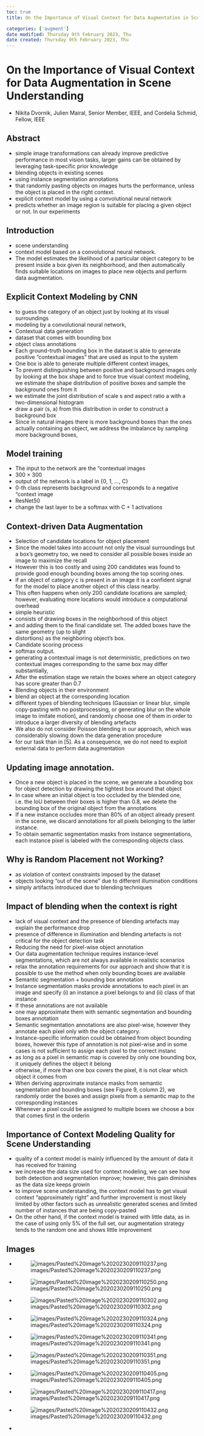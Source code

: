 ```yaml
---
toc: true
title: On the Importance of Visual Context for Data Augmentation in Scene Understanding

categories: ['augment']
date modified: Thursday 9th February 2023, Thu
date created: Thursday 9th February 2023, Thu
---
```


# On the Importance of Visual Context for Data Augmentation in Scene Understanding


- Nikita Dvornik, Julien Mairal, Senior Member, IEEE, and Cordelia Schmid, Fellow, IEEE

## Abstract

- simple image transformations can already improve predictive performance in most vision tasks, larger gains can be obtained by leveraging task-specific prior knowledge
- blending objects in existing scenes
- using instance segmentation annotations
- that randomly pasting objects on images hurts the performance, unless the object is placed in the right context.
- explicit context model by using a convolutional neural network
- predicts whether an image region is suitable for placing a given object or not. In our experiments

## Introduction

- scene understanding
- context model based on a convolutional neural network.
- The model estimates the likelihood of a particular object category to be present inside a box given its neighborhood, and then automatically finds suitable locations on images to place new objects and perform data augmentation.

## Explicit Context Modeling by CNN
- to guess the category of an object just by looking at its visual surroundings
- modeling by a convolutional neural network,
- Contextual data generation
- dataset that comes with bounding box
- object class annotations
- Each ground-truth bounding box in the dataset is able to generate positive "contextual images" that are used as input to the system
- One box is able to generate multiple different context images,
- To prevent distinguishing between positive and background images only by looking at the box shape and to force true visual context modeling, we estimate the shape distribution of positive boxes and sample the background ones from it
- we estimate the joint distribution of scale s and aspect ratio a with a two-dimensional histogram
- draw a pair (s, a) from this distribution in order to construct a background box
- Since in natural images there is more background boxes than the ones actually containing an object, we address the imbalance by sampling more background boxes,

## Model training
- The input to the network are the "contextual images
- 300 × 300
- output of the network is a label in {0, 1, ..., C}
- 0-th class represents background and corresponds to a negative "context image
- ResNet50
- change the last layer to be a softmax with C + 1 activations

## Context-driven Data Augmentation
- Selection of candidate locations for object placement
- Since the model takes into account not only the visual surroundings but a box's geometry too, we need to consider all possible boxes inside an image to maximize the recall
- However this is too costly and using 200 candidates was found to provide good enough bounding boxes among the top scoring ones.
- if an object of category c is present in an image it is a confident signal for the model to place another object of this class nearby.
- This often happens when only 200 candidate locations are sampled; however, evaluating more locations would introduce a computational overhead
- simple heuristic
- consists of drawing boxes in the neighborhood of this object
- and adding them to the final candidate set. The added boxes have the same geometry (up to slight
- distortions) as the neighboring object's box.
- Candidate scoring process
- softmax output.
- generating a contextual image is not deterministic, predictions on two contextual images corresponding to the same box may differ substantially,
- After the estimation stage we retain the boxes where an object category has score greater than 0.7
- Blending objects in their environment
- blend an object at the corresponding location
- different types of blending techniques (Gaussian or linear blur, simple copy-pasting with no postprocessing, or generating blur on the whole image to imitate motion), and randomly choose one of them in order to introduce a larger diversity of blending artefacts
- We also do not consider Poisson blending in our approach, which was considerably slowing down the data generation procedure
- for our task than in [5]. As a consequence, we do not need to exploit external data to perform data augmentation

## Updating image annotation.
- Once a new object is placed in the scene, we generate a bounding box for object detection by drawing the tightest box around that object
- In case where an initial object is too occluded by the blended one, i.e. the IoU between their boxes is higher than 0.8, we delete the bounding box of the original object from the annotations
- If a new instance occludes more than 80% of an object already present in the scene, we discard annotations for all pixels belonging to the latter instance.
- To obtain semantic segmentation masks from instance segmentations, each instance pixel is labeled with the corresponding objects class.

## Why is Random Placement not Working?
- as violation of context constraints imposed by the dataset
- objects looking "out of the scene" due to different illumination conditions
- simply artifacts introduced due to blending techniques

## Impact of blending when the context is right
- lack of visual context and the presence of blending artefacts may explain the performance drop
- presence of difference in illumination and blending artefacts is not critical for the object detection task
- Reducing the need for pixel-wise object annotation
- Our data augmentation technique requires instance-level segmentations, which are not always available in realistic scenarios
- relax the annotation requirements for our approach and show that it is possible to use the method when only bounding boxes are available
- Semantic segmentation + bounding box annotation
- Instance segmentation masks provide annotations to each pixel in an image and specify (i) an instance a pixel belongs to and (ii) class of that instance
- If these annotations are not available
- one may approximate them with semantic segmentation and bounding boxes annotation
- Semantic segmentation annotations are also pixel-wise, however they annotate each pixel only with the object category.
- Instance-specific information could be obtained from object bounding boxes, however this type of annotation is not pixel-wise and in some cases is not sufficient to assign each pixel to the correct instanc
- as long as a pixel in semantic map is covered by only one bounding box, it uniquely defines the object it belong
- otherwise, if more than one box covers the pixel, it is not clear which object it comes from
- When deriving approximate instance masks from semantic segmentation and bounding boxes (see Figure 9, column 2), we randomly order the boxes and assign pixels from a semantic map to the corresponding instances
- Whenever a pixel could be assigned to multiple boxes we choose a box that comes first in the orderin

## Importance of Context Modeling Quality for Scene Understanding
- quality of a context model is mainly influenced by the amount of data it has received for training
- we increase the data size used for context modeling, we can see how both detection and segmentation improve; however, this gain diminishes as the data size keeps growin
- to improve scene understanding, the context model has to get visual context "approximately right" and further improvement is most likely limited by other factors such as unrealistic generated scenes and limited number of instances that are being copy-pasted
- On the other hand, if the context model is trained with little data, as in the case of using only 5% of the full set, our augmentation strategy tends to the random one and shows little improvement

## Images
- ![images/Pasted%20image%2020230209110237.png](images/Pasted%20image%2020230209110237.png)
- ![images/Pasted%20image%2020230209110250.png](images/Pasted%20image%2020230209110250.png)
- ![images/Pasted%20image%2020230209110302.png](images/Pasted%20image%2020230209110302.png)
- ![images/Pasted%20image%2020230209110324.png](images/Pasted%20image%2020230209110324.png)
- ![images/Pasted%20image%2020230209110341.png](images/Pasted%20image%2020230209110341.png)
- ![images/Pasted%20image%2020230209110351.png](images/Pasted%20image%2020230209110351.png)
- ![images/Pasted%20image%2020230209110405.png](images/Pasted%20image%2020230209110405.png)
- ![images/Pasted%20image%2020230209110417.png](images/Pasted%20image%2020230209110417.png)
- ![images/Pasted%20image%2020230209110432.png](images/Pasted%20image%2020230209110432.png)
- 




